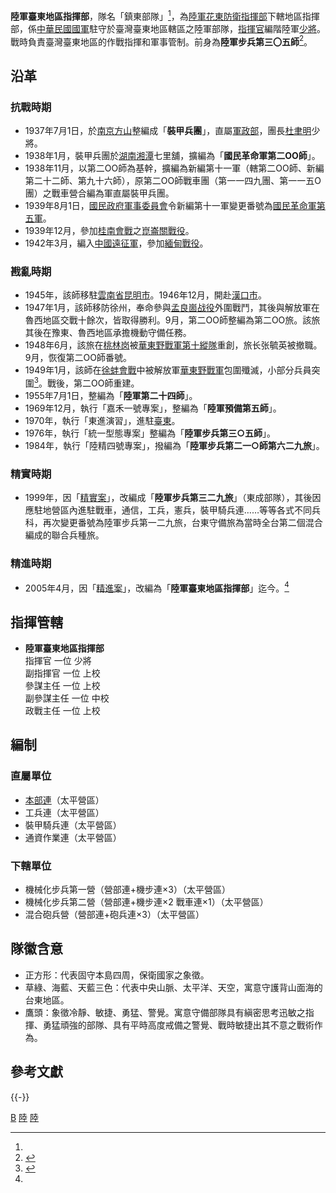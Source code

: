 {{Infobox Military Unit
| 名稱 = 陸軍臺東地區指揮部
| 圖片 = 
| 圖片說明 = 陸軍臺東地區指揮部隊徽
| 時期 = 2005年－現今
| 國家 = {{ROC}}
| 效忠 = {{ROC}}
| 軍種 = {{ROCA}}
| 種類 = 指揮部
| 功能 = 
| 規模 = [[旅|旅]]
| 隸屬 = <!-- 注释出：[[File:Roca_Huadong_Defense_Command.png|20px]] -->[[陸軍花東防衛指揮部|陸軍花東防衛指揮部]]
| 駐地 = [[臺灣省|臺灣省]][[臺東縣|臺東縣]][[卑南鄉|卑南鄉]]太平營區
| 裝備 = 
| 別稱 = 鎮東部隊<sub><ref name="鎮東部隊">{{cite news | language = zh-tw | author = ego886news | coauthors = <!--聯名作者--> | url = https://ego886.wordpress.com/2014/08/18/%E9%A6%AC%E8%98%AD%E6%A6%AE%E5%AE%B6%E6%84%9F%E8%AC%9D%E5%9C%8B%E8%BB%8D%E8%87%BA%E6%9D%B1%E5%9C%B0%E5%8D%80%E6%8C%87%E6%8F%AE%E9%83%A8%E5%AE%98%E5%85%B5%E5%8B%95%E5%93%A1%E9%98%B2%E7%81%BD%E8%BE%9B/ | title = 馬蘭榮家感謝國軍臺東地區指揮部官兵動員防災辛勞 | publisher = 台東go新聞 | pages =  | date = 2014-08-18 | accessdate = 2015-08-09 | archive-date = 2020-09-13 | archive-url = https://web.archive.org/web/20200913151724/https://ego886.wordpress.com/2014/08/18/%E9%A6%AC%E8%98%AD%E6%A6%AE%E5%AE%B6%E6%84%9F%E8%AC%9D%E5%9C%8B%E8%BB%8D%E8%87%BA%E6%9D%B1%E5%9C%B0%E5%8D%80%E6%8C%87%E6%8F%AE%E9%83%A8%E5%AE%98%E5%85%B5%E5%8B%95%E5%93%A1%E9%98%B2%E7%81%BD%E8%BE%9B/ }}</ref></sub>
| 守護 = 
| 格言 = 
| 顏色 = 
| 隊歌 = 
| 吉祥物 = 
| 戰役 =[[崑崙關戰役|崑崙關戰役]]、[[緬甸戰役|緬甸戰役]]
| 隊慶 = 
| 獎章 = 
| 榮譽 = 
| 現任指揮官= [[File:ROCA_Major_General's_Flag.svg|border]] [[黃超政|黃超政]] 陸軍少將
| 象徵指揮官 = 
| 著名指揮官 = 
| 佩章一 = 
| 佩章二 = 
| 佩章三 = 
| 佩章四 = 
}}
'''陸軍臺東地區指揮部'''，隊名「鎮東部隊」<ref name="鎮東部隊"></ref>，為[[陸軍花東防衛指揮部|陸軍花東防衛指揮部]]下轄地區指揮部，係[[中華民國國軍|中華民國國軍]]駐守於臺灣臺東地區轄區之陸軍部隊，[[指揮官|指揮官]]編階陸軍[[少將|少將]]。戰時負責臺灣臺東地區的作戰指揮和軍事管制。前身為'''陸軍步兵第三〇五師'''<ref name="忠誠之風-陸軍臺東地區指揮部">{{cite web | language = zh-tw | author =  | coauthors = <!--聯名作者--> | url = http://army.mnd.gov.tw/Publish.aspx?cnid=824&p=9685&Level=2 | title = 忠誠之風 - 陸軍台東地區指揮部 | publisher = 國防部陸軍司令部 | pages =  | date = 2014-08-11 | accessdate = 2014-08-16 | archive-url = https://web.archive.org/web/20161011231731/http://army.mnd.gov.tw/Publish.aspx?cnid=824&p=9685&Level=2 | archive-date = 2016-10-11 | dead-url = yes }}</ref>。

==沿革==
=== 抗戰時期 ===
*1937年7月1日，於[[方山_(南京)|南京方山]]整編成「'''裝甲兵團'''」，直屬[[軍政部|軍政部]]，團長[[杜聿明|杜聿明]]少將。
*1938年1月，裝甲兵團於[[湖南|湖南]][[湘潭|湘潭]]七里舖，擴編為「'''國民革命軍第二OO師'''」。
*1938年11月，以第二OO師為基幹，擴編為新編第十一軍（轄第二OO師、新編第二十二師、第九十六師），原第二OO師戰車團（第一一四九團、第一一五O團）之戰車營合編為軍直屬裝甲兵團。
*1939年8月1日，[[國民政府軍事委員會|國民政府軍事委員會]]令新編第十一軍變更番號為[[國民革命軍第五軍|國民革命軍第五軍]]。
*1939年12月，參加[[桂南會戰|桂南會戰]]之[[崑崙關戰役|崑崙關戰役]]。
*1942年3月，編入[[中國遠征軍|中國遠征軍]]，參加[[緬甸戰役|緬甸戰役]]。

=== 戡亂時期 ===
*1945年，該師移駐[[雲南省|雲南省]][[昆明市|昆明市]]。1946年12月，開赴[[漢口市|漢口市]]。
*1947年1月，該師移防徐州，奉命參與[[孟良崮战役|孟良崮战役]]外圍戰鬥，其後與解放軍在魯西地區交戰十餘次，皆取得勝利。9月，第二OO師整編為第二OO旅。該旅其後在豫東、魯西地區承擔機動守備任務。
*1948年6月，該旅在[[桃林岗|桃林岗]]被[[中国人民解放军陆军第二十八集团军|華東野戰軍第十縱隊]]重創，旅长张毓英被撤職。9月，恢復第二OO師番號。
*1949年1月，該師在[[徐蚌會戰|徐蚌會戰]]中被解放軍[[華東野戰軍|華東野戰軍]]包圍殲滅，小部分兵員突圍<ref name=民>{{cite book |editors=李新總主編，[[中國社會科學院|中國社會科學院]]近代史研究所[[中華民國史|中華民國史]]研究室編，韓信夫、姜克夫主編 |title=中華民國史大事記 |location=北京 |publisher=中華書局 |year=2011 |ISBN=978-7-1010-7998-2 }}</ref>。戰後，第二OO師重建。
*1955年7月1日，整編為「'''陸軍第二十四師'''」。
*1969年12月，執行「嘉禾一號專案」，整編為「'''陸軍預備第五師'''」。
*1970年，執行「東進演習」，進駐[[臺東縣|臺東]]。
*1976年，執行「統一型態專案」整編為「'''陸軍步兵第三○五師'''」。
*1984年，執行「陸精四號專案」，撥編為「'''陸軍步兵第二一○師第六二九旅'''」。

=== 精實時期 ===
*1999年，因「[[精實案|精實案]]」，改編成「'''陸軍步兵第三二九旅'''」（東成部隊），其後因應駐地營區內進駐戰車，通信，工兵，憲兵，裝甲騎兵連……等等各式不同兵科，再次變更番號為陸軍步兵第一二九旅，台東守備旅為當時全台第二個混合編成的聯合兵種旅。

=== 精進時期 ===
*2005年4月，因「[[精進案|精進案]]」，改編為「'''陸軍臺東地區指揮部'''」迄今。<ref name="忠誠之風-陸軍臺東地區指揮部"></ref>

==指揮管轄==
*'''陸軍臺東地區指揮部'''<br />指揮官 一位 少將<br />副指揮官 一位 上校<br />參謀主任 一位 上校<br />副參謀主任 一位 中校<br />政戰主任 一位 上校

==編制==
=== 直屬單位 ===
*[[本部連|本部連]]（太平營區）
*工兵連（太平營區）
*裝甲騎兵連（太平營區）
*通資作業連（太平營區）

=== 下轄單位 ===
*機械化步兵第一營（營部連+機步連×3）（太平營區）
*機械化步兵第二營（營部連+機步連×2 戰車連×1）（太平營區）
*混合砲兵營（營部連+砲兵連×3）（太平營區）

== 隊徽含意 ==
*正方形：代表固守本島四周，保衛國家之象徵。
*草綠、海藍、天藍三色：代表中央山脈、太平洋、天空，寓意守護背山面海的台東地區。
*鷹頭：象徵冷靜、敏捷、勇猛、警覺。寓意守備部隊具有縝密思考迅敏之指揮、勇猛頑強的部隊、具有平時高度戒備之警覺、戰時敏捷出其不意之戰術作為。

== 參考文獻 ==
{{Reflist}}

{{-}}
{{中華民國陸軍}}

[[Category:中華民國陸軍|B]]
[[Category:中華民國的司令部與指揮部|陸]]
[[Category:中華民國國軍旅級單位|陸]]